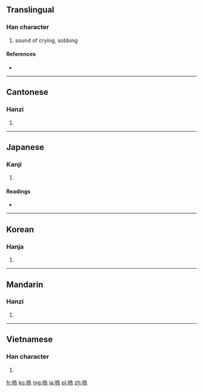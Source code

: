 {{also|呜}}
==Translingual==

===Han character===
{{Han char|rn=30|rad=口|as=10|sn=13|four=6702<sub>7</sub>|canj=口竹口火 (RHRF)}}

# sound of crying, sobbing

====References====
* {{Han ref|kx=0203.010|dkj=04084|dj=0425.200|hdz=10668.150|uh=55DA|ud=21978|bh=B6E3|bd=46819}}

----

==Cantonese==

===Hanzi===
{{yue-hanzi|jyut=|y=wu1|sim=呜}}

# {{defn|Cantonese|sort=口10}}

----

==Japanese==

===Kanji===
{{ja-kanji|grade=|rs=口10}}

# {{defn|Japanese|sort=口10}}

====Readings====
* {{ja-readings|on=[[お]] (o), [[う]] (u)|kun=[[あう]] (au)}}

----

==Korean==

===Hanja===
{{ko-hanja|hangeul=오|rv=o|mr=o}}

# {{defn|Korean|sort=口10}}

----

==Mandarin==

===Hanzi===
{{cmn-hanzi|sim=呜|pin=[[wū]] ([[wu1]])|wg=wu<sup>1</sup>}}

# {{defn|Mandarin|sort=口10}}

----

==Vietnamese==

===Han character===
{{vi-hantu|[[ô]], [[o]], [[ọ]], [[ỏ]], [[u]], [[ú]]|rs=口10}}

# {{defn|Vietnamese|sort=口10}}

[[fr:嗚]]
[[ko:嗚]]
[[mg:嗚]]
[[ja:嗚]]
[[pl:嗚]]
[[zh:嗚]]